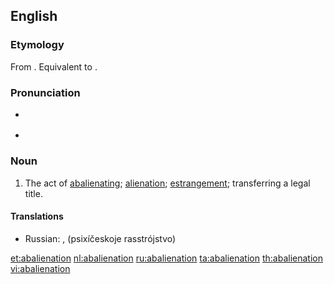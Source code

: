 {{also|abaliénation}}
==English==

===Etymology===
From {{etyl|la|en}} {{term|abalienatio|lang=la}}. Equivalent to {{suffix|abalienate|ion|lang=en}}.

===Pronunciation===
* {{a|GenAm}} {{IPA|/ˌæbˌeɪl.jəˈneɪ.ʃən/|/ˌæbˌeɪ.li.əˈneɪ.ʃən/|lang=en}}
* {{rhymes|eɪʃən|lang=en}}

===Noun===
{{en-noun}} {{term-context|archaic|lang=en}}

# {{context|legal|lang=en}} The act of [[abalienating]]; [[alienation]]; [[estrangement]]; transferring a legal title.

====Translations====
{{trans-top|act of abalienating}}
* Russian: {{t+|ru|психоз|m|tr=psixóz|sc=Cyrl}}, {{l/ru|психический|психическое}} {{l/ru|расстройство}} (psixíčeskoje rasstrójstvo) {{g|n}}
{{trans-mid}}
{{trans-bottom}}

[[et:abalienation]]
[[nl:abalienation]]
[[ru:abalienation]]
[[ta:abalienation]]
[[th:abalienation]]
[[vi:abalienation]]